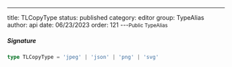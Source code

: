 ---
title: TLCopyType
status: published
category: editor
group: TypeAlias
author: api
date: 06/23/2023
order: 121
---<Small>Public TypeAlias</Small>




##### Signature


```ts
type TLCopyType = 'jpeg' | 'json' | 'png' | 'svg'
```

